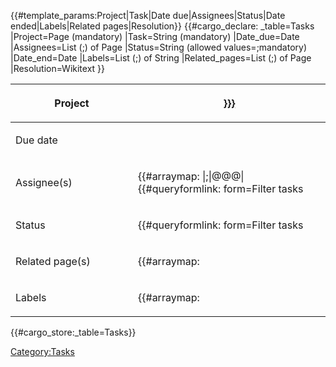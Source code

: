 <noinclude>
{{#template_params:Project|Task|Date due|Assignees|Status|Date ended|Labels|Related pages|Resolution}}
{{#cargo_declare: _table=Tasks
|Project=Page (mandatory)
|Task=String (mandatory)
|Date_due=Date
|Assignees=List (;) of Page
|Status=String (allowed values={{Get status list}};mandatory)
|Date_end=Date
|Labels=List (;) of String
|Related_pages=List (;) of Page
|Resolution=Wikitext
}}
</noinclude><includeonly>
{| class="wikitable kanban" width=100%
|-
! width=180px |Project
| [[{{{Project|}}}]]
|-
! Due date
| {{{Date due|}}}
|-
! Assignee(s)
| {{#arraymap: {{{Assignees|}}}|;|@@@|{{#queryformlink: form=Filter tasks
    |link text={{Get name|@@@}}
    |Filter tasks[Assignees]=@@@
    |_run=1
  }}|&#32;&middot;&#32;}}
|-
! Status
| {{#queryformlink: form=Filter tasks
    |link text={{{Status}}}
    |Filter tasks[Status]={{{Status}}}
    |_run=1
  }}
|-
!Related page(s)
|{{#arraymap: {{{Related pages|}}}
   |;
   |@@@
   |[[@@@]]
   |,\s
}}</ul>
{{#ifeq: {{{Status}}} |Closed|
{{!}}-
! Completed On
{{!}} {{{Date ended|}}}
{{!}}-
! Resolution 
{{!}} {{{Resolution|}}}
}}
|-
!Labels
|{{#arraymap: {{{Labels|}}}
   |;
   |@@@
   |{{#cargo_query: tables=Task_labels
      |fields=Label=Label,Background=Background,Color=Color,_pageName=Page
      |where=_pageTitle='{{#explode:@@@|:|1}}'
      |format=template
      |template=Render label
      |no html
      |named args=yes
    }}
   |&#32;&middot;&#32;
 }}
|}

{{#cargo_store:_table=Tasks}}
{{DISPLAYTITLE: {{{Task|}}}}}
[[Category:Tasks]]
</includeonly>
